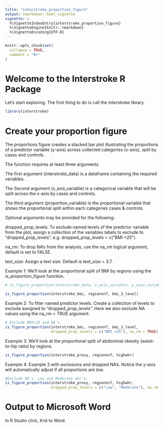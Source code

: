 ```yaml
---
title: "interstroke_proportion_figure"
output: rmarkdown::html_vignette
vignette: >
  %\VignetteIndexEntry{interstroke_proportion_figure}
  %\VignetteEngine{knitr::rmarkdown}
  %\VignetteEncoding{UTF-8}
---
```


```r
knitr::opts_chunk$set(
  collapse = TRUE,
  comment = "#>"
)
```

# Welcome to the Interstroke R Package
Let's start exploring. The first thing to do is call the interstroke library.

```r
library(interstroke)
```

# Create your proportion figure
The proportions figure creates a stacked bar plot illustrating the proportions of a predictor variable (y-axis) across collected categories (x-axis), split by cases and controls. 

The function requires at least three arguments. 

The first argument (interstroke_data) is a dataframe containing the required variables. 

The Second argument (x_axis_variable) is a categorical variable that will be split across the x-axis by cases and controls.

The third argument (proportion_variable) is the proportional variable that shows the proportional split within each categories cases & controls. 

Optional arguments may be provided for the following:

dropped_prop_levels: To exclude named levels of the predictor variable from the plot, assign a collection of the variables labels to exclude to "dropped_prop_levels". e.g.  dropped_prop_levels = c("BMI <25").

na_rm: To drop NA's from the analysis, use the na_rm logical argument, default is set to FALSE.

text_size: Assign a text size. Default is text_size = 3.7.

Example 1: We'll look at the proportional split of BMI by regions using the is_proportion_figure function.

```r

# is_figure_proportion(interstroke_data, x_axis_variable, y_axis_variable)

is_figure_proportion(interstroke_bmi, regionnn7, bmi_3_level)

```

Example 2: To filter named predictor levels. Create a collection of levels to exclude assigned to "dropped_prop_levels". 
Here we also exclude NA values using the na_rm = TRUE argument. 

```r

# Exclude BMI<25 and NA's
is_figure_proportion(interstroke_bmi, regionnn7, bmi_3_level, 
                     dropped_prop_levels = c("BMI <25"), na_rm = TRUE)

```

Example 3: We'll look at the proportional split of abdominal obesity (waist-to-hip ratio) by regions.

```r

is_figure_proportion(interstroke_proxy, regionnn7, highwhr)

```

Example 4: Example 3 with exclusions and dropped NA's. Notice the y-axis will automatically adjust if all proportions are low.

```r

#Exclude NA's, Low and Moderate whr's.
is_figure_proportion(interstroke_proxy, regionnn7, highwhr,
                     dropped_prop_levels = c("Low", "Moderate"), na_rm = TRUE)

```


# Output to Microsoft Word

In R Studio click, Knit to Word.

